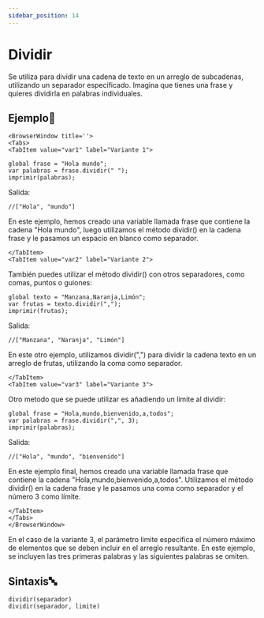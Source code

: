 ```yaml
---
sidebar_position: 14
---
```


# Dividir

Se utiliza para dividir una cadena de texto en un arreglo de subcadenas, utilizando un separador especificado. Imagina que tienes una frase y quieres dividirla en palabras individuales.

## Ejemplo📝

```mdx-code-block
<BrowserWindow title=''>
<Tabs>
<TabItem value="var1" label="Variante 1">
```

```dummy
global frase = "Hola mundo";
var palabras = frase.dividir(" ");
imprimir(palabras);
```
Salida:

```dummy
//["Hola", "mundo"]
```
En este ejemplo, hemos creado una variable llamada frase que contiene la cadena "Hola mundo", luego utilizamos el método dividir() en la cadena frase y le pasamos un espacio en blanco como separador. 

```mdx-code-block
</TabItem>
<TabItem value="var2" label="Variante 2">
```
También puedes utilizar el método dividir() con otros separadores, como comas, puntos o guiones:
```dummy
global texto = "Manzana,Naranja,Limón";
var frutas = texto.dividir(",");
imprimir(frutas);
```
Salida:
```dummy
//["Manzana", "Naranja", "Limón"]
```
En este otro ejemplo, utilizamos dividir(",") para dividir la cadena texto en un arreglo de frutas, utilizando la coma como separador.
```mdx-code-block
</TabItem>
<TabItem value="var3" label="Variante 3">
```
Otro metodo que se puede utilizar es añadiendo un limite al dividir:
```dummy
global frase = "Hola,mundo,bienvenido,a,todos";
var palabras = frase.dividir(",", 3);
imprimir(palabras);
```
Salida:
```dummy
//["Hola", "mundo", "bienvenido"]
```
En este ejemplo final, hemos creado una variable llamada frase que contiene la cadena "Hola,mundo,bienvenido,a,todos". Utilizamos el método dividir() en la cadena frase y le pasamos una coma como separador y el número 3 como límite.
```mdx-code-block
</TabItem>
</Tabs>
</BrowserWindow>
```
En el caso de la variante 3, el parámetro limite especifica el número máximo de elementos que se deben incluir en el arreglo resultante. En este ejemplo, se incluyen las tres primeras palabras y las siguientes palabras se omiten.

## Sintaxis🔤
```dummy
dividir(separador)
dividir(separador, limite)
```
